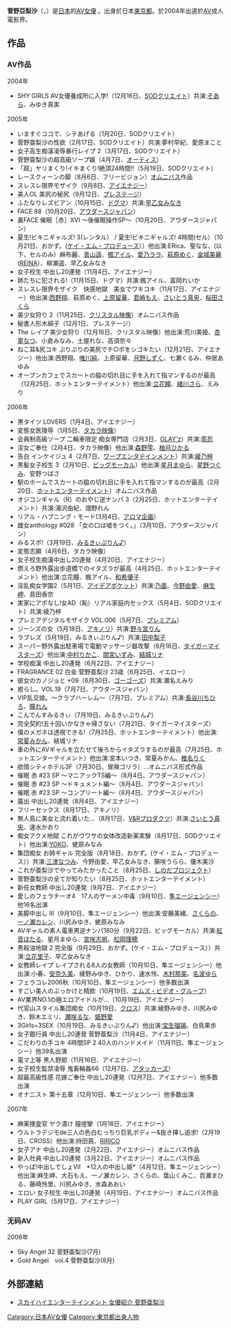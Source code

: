 {{AV女優
|モデル名=菅野 亜梨沙
|ふりがな=かんの ありさ
|画像ファイル=
|画像コメント=
|別名=
|愛称=
|生年=1983
|生月=12
|生日=9
|没年=
|没月=
|没日=
|出身地={{JPN}}・[[東京都|東京都]]
|血液型=A
|民族=
|瞳の色=
|毛髪の色=
|時点=2005年
|身長=160
|体重=
|バスト=86
|ウエスト=56
|ヒップ=83
|カップ=C
|股下=
|靴=
|身体備考=
|ジャンル=[[日本成人影片|AV]]
|AV出演期間=2004年 - 2006年
|活動備考=
|他の活動=
|その他=
}}
{{japanese|japanese=菅野 亜梨沙|kana=かんの ありさ|romaji=Kanno Arisa}}
'''菅野亞梨沙'''（{{lang-ja|菅野亜梨沙}}，{{bd|1983年|12月9日}}）是[[日本|日本]]的[[AV女優|AV女優]] 。出身於日本[[東京都|東京都]]。於2004年出道於[[AV|AV]]成人電影界。

== 作品 == 
=== AV作品 ===
;2004年
* SHY GIRLS AV女優養成所に入学!（12月16日、[[SODクリエイト|SODクリエイト]]）共演:[[そあら|そあら]]、みゆき真実

;2005年
* いますぐココで、シテあげる（1月20日、SODクリエイト）
* 菅野亜梨沙の性欲（2月17日、SODクリエイト）共演:夢村早紀、愛原まこと
* 女子高生痴漢凌辱暴行レイプ 2（3月17日、SODクリエイト）
* 菅野亜梨沙の超高級ソープ嬢（4月7日、[[ソフト・オン・デマンド|オーティス]]）
* 「超」ヤリまくり!イキまくり!絶頂24時間!!（5月19日、SODクリエイト）
* レースクィーンの脚（8月6日、フリービジョン）[[オムニバス|オムニバス]]作品
* スレスレ限界モザイク（9月8日、[[アイエナジー|アイエナジー]]）
* 美人OL 美尻の秘尻（9月12日、[[プレステージ_(アダルトビデオ)|プレステージ]]）
* ふたなりレズビアン（10月15日、[[ドグマ_(アダルトビデオ)|ドグマ]]）共演:[[早乙女みなき|早乙女みなき]]
* FACE 88（10月20日、[[アウダースジャパン|アウダースジャパン]]）
* 裏FACE 催眠［赤］XVI 〜後催眠操作SP〜（10月20日、アウダースジャパン）
* 夏生!ビキニギャルズ! 3(レンタル） / 夏生!ビキニギャルズ! 4時間(セル）（10月21日、おかず。([[ケイ・エム・プロデュース|ケイ・エム・プロデュース]]））他出演:ERica、聖なな、(以下、セルのみ）麻布麗、[[青山遥|青山遥]]、[[楓アイル|楓アイル]]、[[愛乃ララ|愛乃ララ]]、[[萩原めぐ|萩原めぐ]]、[[REINA_(AV女優)|金城美麗]]([[REINA_(AV女優)|REINA]]）、柳瀬遥、早乙女みなき
* 女子校生 中出し20連発（11月4日、アイエナジー）
* 姉たちに犯される!（11月15日、ドグマ）共演:楓アイル、富岡れいか
* スレスレ限界モザイク　快感地獄　美女でワキコキ（11月17日、アイエナジー）他出演:[[西野翔|西野翔]]、萩原めぐ、[[上原留華|上原留華]]、[[君嶋もえ|君嶋もえ]]、[[さいとう真央|さいとう真央]]、[[桜田さくら|桜田さくら]]
* 美少女狩り 2（11月25日、[[クリスタル映像|クリスタル映像]]）オムニバス作品
* 秘書人形木綿子（12月1日、プレステージ）
* The レイプ 美少女狩り（12月16日、クリスタル映像）他出演:荒川美姫、[[杏童なつ|杏童なつ]]、小倉みなみ、土屋れな、高須奈々
* ねこ耳&尻コキ ぷりぷりの美尻でチ○ポをシゴキたい（12月21日、アイエナジー）他出演:西野翔、[[唯川純|唯川純]]、上原留華、[[月野しずく|月野しずく]]、七瀬くるみ、仲居あゆみ
* オープンカフェでスカートの脇の切れ目に手を入れて指マンするのが最高（12月25日、ホットエンターテイメント）他出演:[[立花瞳|立花瞳]]、[[緒川さら|緒川さら]]、えみり

;2006年
* 黒タイツ LOVERS（1月4日、アイエナジー）
* 変態女医陵辱（1月5日、[[タカラ映像|タカラ映像]]）
* 会員制高級ソープ 二輪車限定 痴女専門店（2月3日、[[GLAY'z|GLAY'z]]）共演:[[零忍|零忍]]
* 淫女ご奉仕（2月4日、タカラ映像）他出演:[[川上ゆう|森野雫]]、[[柚月ひかる|柚月ひかる]]
* 告白 インケイジュ 4（2月7日、[[ワープエンタテインメント|ワープエンタテインメント]]）共演:[[綾乃梓|綾乃梓]]
* 黒髪女子校生 3（2月10日、[[ビッグモーカル|ビッグモーカル]]）他出演:[[星月まゆら|星月まゆら]]、[[星野つぐみ|星野つぐみ]]、安野つばさ
* 駅のホームでスカートの脇の切れ目に手を入れて指マンするのが最高（2月20日、[[ホットエンターテイメント|ホットエンターテイメント]]）オムニバス作品
* オジコンギャル（R）のおやじ逆ナンパ 3（2月25日、ホットエンターテイメント）共演:滝沢由紀、畑野れん
* リアル・ハプニング・モード(3月4日、[[アロマ企画|アロマ企画]]）
* 雌女anthology #028 「女の口は嘘をつく。」（3月10日、アウダースジャパン）
* みるスポ!（3月19日、[[みるきぃぷりん♪|みるきぃぷりん♪]]）
* 変態志願（4月6日、タカラ映像）
* 女子校生痴漢中出し20連発（4月20日、アイエナジー）
* 燃えろ野外露出歩道橋でのイタズラが最高（4月25日、ホットエンターテイメント）他出演:立花瞳、楓アイル、[[和希優子|和希優子]]
* 淫乱痴女学園2（5月1日、[[アイデアポケット|アイデアポケット]]）共演:[[乃亜|乃亜]]、[[今野由愛|今野由愛]]、[[麻生岬|麻生岬]]、島田香奈
* 実家にアポなし!女AD（恥）リアル家庭内セックス（5月4日、SODクリエイト）共演:綾乃梓
* プレミアデジタルモザイク VOL.006（5月7日、[[プレミアム_(アダルトビデオ)|プレミアム]]）
* ジーンズの女（5月18日、[[ソフト・オン・デマンド|アキノリ]]）共演:[[野々宮りん|野々宮りん]]
* ラブレズ（5月19日、みるきぃぷりん♪）共演:[[田中梨子|田中梨子]]
* スーパー野外露出駐車場で電動マッサージ器攻撃（6月16日、[[タイガーマイスターズ|タイガーマイスターズ]]）他出演:[[村上涼子|中村りかこ]]、[[間宮いずみ|間宮いずみ]]、[[結城リナ|結城リナ]]
* 学校痴漢 中出し20連発（6月22日、アイエナジー）
* FRAGRANCE 02 白金 菅野亜梨沙 23歳（6月25日、イエロー）
* 彼女のカノジョと *09（6月30日、[[ゴーゴーズ_(アダルトビデオ)|ゴーゴーズ]]）共演:瀬名えみり
* 癒らし。VOL.19（7月7日、アウダースジャパン）
* VIP乱交娘。〜クラブハーレム〜（7月7日、プレミアム）共演:[[長谷川ちひろ|長谷川ちひろ]]、[[瞳れん|瞳れん]]
* こんでんすみるきぃ（7月19日、みるきぃぷりん♪）
* 完全契約!五十回いかなきゃ帰さない（7月21日、タイガーマイスターズ）
* 僕のメガネは透視できる!（7月25日、ホットエンターテイメント）他出演:[[常夏みかん|常夏みかん]]、結城リナ
* 車の外にAVギャルを立たせて後ろからイタズラするのが最高（7月25日、ホットエンターテイメント）他出演:宮本いつき、常夏みかん、[[椎名りく|椎名りく]]
* 欲情シティホテル3F（7月30日、冒険ゴリラ）…オムニバス形式作品
* 催眠 赤 #23 SP 〜マニアックTS編〜（8月4日、アウダースジャパン）
* 催眠 赤 #23 SP 〜ドキュメント編〜（8月4日、アウダースジャパン）
* 催眠 赤 #23 SP 〜コンプリート編〜（8月4日、アウダースジャパン）
* 露出 中出し20連発（8月4日、アイエナジー）
* フリーセックス（8月17日、アキノリ）
* 無人島に美女と流れ着いた…（8月17日、[[V&Rプロダクツ|V&Rプロダクツ]]）共演:[[さいとう真央|さいとう真央]]、速水かおり
* 痴女アクメ地獄 これがウワサの女体改造新薬実験（8月17日、SODクリエイト）他出演:[[YOKO_(AV女優)|YOKO]]、蛯原みなみ
* 集団痴女 お姉ギャル 完全版（8月18日、おかず。(ケイ・エム・プロデュース））共演:[[三津なつみ|三津なつみ]]、今野由愛、早乙女みなき、藤咲うらら、優木美沙
* これが亜梨沙でやってみたかったこと（8月25日、[[しのだプロジェクト|しのだプロジェクト]]）
* 菅野亜梨沙の全てが知りたい（8月25日、ホットエンターテイメント）
* 新任女教師 中出し20連発（9月7日、アイエナジー）
* 愛しのフェラチーオ4　17人のザーメン中毒（9月10日、[[隼エージェンシー|隼エージェンシー]]）他16名出演
* 美脚中出し III（9月10日、隼エージェンシー）他出演:安藤美緒、[[さくらの|さくらの]]、[[一ノ瀬カレン|一ノ瀬カレン]]、川尻みゆき、蛯原みなみ
* AVギャルの素人電車男逆ナンパ180分（9月22日、ビッグモーカル）共演:[[紅音ほたる|紅音ほたる]]、星月まゆら、[[宮咲志帆|宮咲志帆]]、[[松岡理穂|松岡理穂]]
* 男殺油地獄 2 完全版（9月29日、おかず。(ケイ・エム・プロデュース））共演:[[立花里子|立花里子]]、早乙女みなき
* 女教師レイプ レイプされる8人の女教師（10月10日、隼エージェンシー）他出演:小春、[[安奈久美|安奈久美]]、綾野みゆき、ひかり、速水怜、[[木村那美|木村那美]]、[[名波ゆら|名波ゆら]]
* フェラコレ2006秋（10月10日、隼エージェンシー）他多数出演
* すごい美人のぶっかけと精飲（10月19日、[[エムズ・ビデオ・グループ|エムズ・ビデオ・グループ]]）
* AV業界NO.1の極エロアイドルが...（10月19日、アイエナジー）
* 代官山スタイル集団痴女（10月19日、[[CROSS_(アダルトビデオ)|クロス]]）共演:綾野みゆき、川尻みゆき、鈴木エミリ、[[瀬咲るな|瀬咲るな]]、[[姫野愛|姫野愛]]
* 3Girls=3SEX（10月19日、みるきぃぷりん♪）他出演:[[宝生瑠璃|宝生瑠璃]]、白鳥果歩
* 女子銀行員 中出し20連発 菅野亜梨沙（11月4日、アイエナジー）
* こだわりの手コキ 4時間SP 2 40人のハンドメイド（11月11日、隼エージェンシー）他39名出演
* 電マ上等 黒人野郎（11月16日、アイエナジー）
* 女子校生監禁凌辱 鬼畜輪姦66（12月7日、[[アタッカーズ|アタッカーズ]]）
* 超最高級性感 花嫁ご奉仕 中出し20連発（12月7日、アイエナジー）他多数出演
* オナニスト 第十五章（12月10日、隼エージェンシー）他多数出演

;2007年
* 麻薬捜査官 ヤク漬け 膣痙攣（1月18日、アイエナジー）
* ウルトラデジモde三人の色白むっちり巨乳ボディー&抜き挿し追求!（2月19日、CROSS）他出演:持田茜、[[RIRICO|RIRICO]]
* 女子アナ 中出し20連発（2月22日、アイエナジー）オムニバス作品
* 新入社員 中出し20連発（3月22日、アイエナジー）オムニバス作品
* やっぱ!中出しでしょⅦ　*12人の中出し姫*（4月12日、隼エージェンシー）他出演:麻生岬、大石もえ、一ノ瀬カレン、さくらの、葉山くみこ、百瀬まひる、藤崎怜里、川尻みゆき、水森あおい
* エロい 女子校生 中出し20連発（4月19日、アイエナジー）オムニバス作品
* PLAY GIRL（5月17日、アイエナジー）

===无码AV===
;2006年
*Sky Angel 32 菅野亜梨沙(7月)
*Gold Angel　vol.4 菅野亜梨沙(8月)

== 外部連結 ==
* [https://web.archive.org/web/20101106002830/http://skyhighpremium.com/actress/catid_4-itemid_212.html スカイハイエンターテインメント 女優紹介 菅野亜梨沙]

{{DEFAULTSORT:Kanno Arisa}}
[[Category:日本AV女優|Category:日本AV女優]]
[[Category:東京都出身人物|Category:東京都出身人物]]